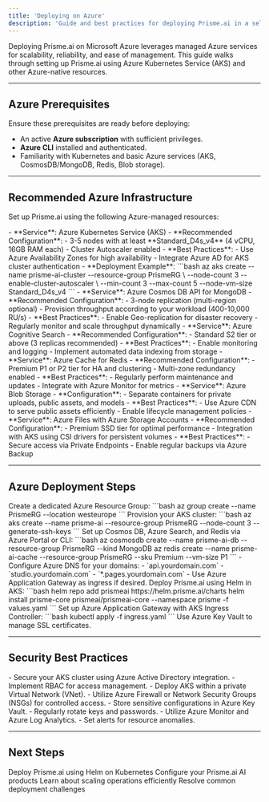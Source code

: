 ```yaml
---
title: 'Deploying on Azure'
description: 'Guide and best practices for deploying Prisme.ai in a self-hosted environment using Azure.'
---
```


Deploying Prisme.ai on Microsoft Azure leverages managed Azure services for scalability, reliability, and ease of management. This guide walks through setting up Prisme.ai using Azure Kubernetes Service (AKS) and other Azure-native resources.

---

## Azure Prerequisites

Ensure these prerequisites are ready before deploying:

- An active **Azure subscription** with sufficient privileges.
- **Azure CLI** installed and authenticated.
- Familiarity with Kubernetes and basic Azure services (AKS, CosmosDB/MongoDB, Redis, Blob storage).

---

## Recommended Azure Infrastructure

Set up Prisme.ai using the following Azure-managed resources:

<AccordionGroup>

<Accordion title="Kubernetes (AKS)">
- **Service**: Azure Kubernetes Service (AKS)
- **Recommended Configuration**:
  - 3-5 nodes with at least **Standard_D4s_v4** (4 vCPU, 16GB RAM each)
  - Cluster Autoscaler enabled
- **Best Practices**:
  - Use Azure Availability Zones for high availability
  - Integrate Azure AD for AKS cluster authentication
- **Deployment Example**:
  ```bash
  az aks create --name prisme-ai-cluster --resource-group PrismeRG \
  --node-count 3 --enable-cluster-autoscaler \
  --min-count 3 --max-count 5 --node-vm-size Standard_D4s_v4
  ```
</Accordion>

<Accordion title="MongoDB (Azure CosmosDB)">
- **Service**: Azure Cosmos DB API for MongoDB
- **Recommended Configuration**:
  - 3-node replication (multi-region optional)
  - Provision throughput according to your workload (400-10,000 RU/s)
- **Best Practices**:
  - Enable Geo-replication for disaster recovery
  - Regularly monitor and scale throughput dynamically
</Accordion>

<Accordion title="Search Engine (Azure Search)">
- **Service**: Azure Cognitive Search
- **Recommended Configuration**:
  - Standard S2 tier or above (3 replicas recommended)
- **Best Practices**:
  - Enable monitoring and logging
  - Implement automated data indexing from storage
</Accordion>

<Accordion title="Redis Cache (Azure Cache for Redis)">
- **Service**: Azure Cache for Redis
- **Recommended Configuration**:
  - Premium P1 or P2 tier for HA and clustering
  - Multi-zone redundancy enabled
- **Best Practices**:
  - Regularly perform maintenance and updates
  - Integrate with Azure Monitor for metrics
</Accordion>

<Accordion title="Object Storage (Azure Blob Storage)">
- **Service**: Azure Blob Storage
- **Configuration**:
  - Separate containers for private uploads, public assets, and models
- **Best Practices**:
  - Use Azure CDN to serve public assets efficiently
  - Enable lifecycle management policies
</Accordion>

<Accordion title="File Storage (Azure Files)">
- **Service**: Azure Files with Azure Storage Accounts
- **Recommended Configuration**:
  - Premium SSD tier for optimal performance
  - Integration with AKS using CSI drivers for persistent volumes
- **Best Practices**:
  - Secure access via Private Endpoints
  - Enable regular backups via Azure Backup
</Accordion>

</AccordionGroup>

---

## Azure Deployment Steps

<Steps>

<Step title="Create Resource Group">
Create a dedicated Azure Resource Group:
```bash
az group create --name PrismeRG --location westeurope
```
</Step>

<Step title="Deploy AKS Cluster">
Provision your AKS cluster:
```bash
az aks create --name prisme-ai --resource-group PrismeRG --node-count 3 --generate-ssh-keys
```
</Step>

<Step title="Provision Managed Databases">
Set up Cosmos DB, Azure Search, and Redis via Azure Portal or CLI:
```bash
az cosmosdb create --name prisme-ai-db --resource-group PrismeRG --kind MongoDB
az redis create --name prisme-ai-cache --resource-group PrismeRG --sku Premium --vm-size P1
```
</Step>

<Step title="Configure DNS & Networking">
- Configure Azure DNS for your domains:
  - `api.yourdomain.com`
  - `studio.yourdomain.com`
  - `*.pages.yourdomain.com`
- Use Azure Application Gateway as ingress if desired.
</Step>

<Step title="Deploy Prisme.ai via Helm">
Deploy Prisme.ai using Helm in AKS:
```bash
helm repo add prismeai https://helm.prisme.ai/charts
helm install prisme-core prismeai/prismeai-core --namespace prisme -f values.yaml
```
</Step>

<Step title="Set up Ingress and SSL">
Set up Azure Application Gateway with AKS Ingress Controller:
```bash
kubectl apply -f ingress.yaml
```
Use Azure Key Vault to manage SSL certificates.
</Step>

</Steps>

---

## Security Best Practices

<CardGroup cols={2}>

<Card title="Azure AD Integration" icon="shield-halved">
- Secure your AKS cluster using Azure Active Directory integration.
- Implement RBAC for access management.
</Card>

<Card title="Private Networking" icon="network-wired">
- Deploy AKS within a private Virtual Network (VNet).
- Utilize Azure Firewall or Network Security Groups (NSGs) for controlled access.
</Card>

<Card title="Secrets Management" icon="key">
- Store sensitive configurations in Azure Key Vault.
- Regularly rotate keys and passwords.
</Card>

<Card title="Monitoring & Alerts" icon="eye">
- Utilize Azure Monitor and Azure Log Analytics.
- Set alerts for resource anomalies.
</Card>

</CardGroup>

---

## Next Steps

<CardGroup cols={2}>
  <Card
    title="Helm Deployment"
    icon="ship"
    href="/self-hosting/kubernetes/helm"
  >
    Deploy Prisme.ai using Helm on Kubernetes
  </Card>
  <Card
    title="Products Configuration"
    icon="cogs"
    href="/self-hosting/configuration/ai-store"
  >
    Configure your Prisme.ai AI products
  </Card>
  <Card
    title="Operations Management"
    icon="tools"
    href="/self-hosting/operations/scaling"
  >
    Learn about scaling operations efficiently
  </Card>
  <Card
    title="Troubleshooting"
    icon="circle-exclamation"
    href="/self-hosting/operations/troubleshooting"
  >
    Resolve common deployment challenges
  </Card>
</CardGroup>
